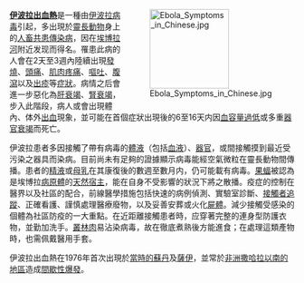 <div style="float:right;margin-left:0.5em;">
[[File:Ebola_Symptoms_in_Chinese.jpg|140px]]
</div>

'''[[伊波拉出血熱|伊波拉出血熱]]'''是一種由[[伊波拉病毒屬|伊波拉病毒]]引起，多出現於[[靈長動物|靈長動物]]身上的[[人畜共患病|人畜共患]][[傳染病|傳染病]]，因在[[埃博拉河|埃博拉河]]附近发现而得名。罹患此病的人會在2天至3週內陸續出現[[發燒|發燒]]、[[頭痛|頭痛]]、[[肌肉疼痛|肌肉疼痛]]、[[嘔吐|嘔吐]]、[[腹瀉|腹瀉]]以及[[疹|出疹]]等[[症狀|症狀]]。病情之后會進一步惡化為[[肝衰竭|肝衰竭]]、[[腎衰竭|腎衰竭]]，步入此階段，病人或會出現體內、体外[[出血|出血]]現象，並可能在首個症狀出現後的6至16天内因[[血容量減少|血容量過低]]或多重[[器官衰竭|器官衰竭]]而死亡。

伊波拉患者多因接觸了帶有病毒的[[體液|體液]]（包括[[血液|血液]]）、[[器官|器官]]，或間接觸摸到最近受污染之器具而染病。目前尚未有足夠的證據顯示病毒能經空氣微粒在靈長動物間傳播。患者的[[精液|精液]]或[[母乳|母乳]]在其康復後的數週至數月内，仍可能載有病毒。[[狐蝠科|果蝠]]被認為是埃博拉[[病原體|病原體]]的[[天然宿主|天然宿主]]，能在自身不受影響的狀況下將之散播。疫症的控制在醫界以及社區的配合，前線醫學措施包括快速的病例偵測、實驗室診斷、[[接觸者追蹤|接觸者追蹤]]、正確看護、謹慎處理醫療廢物，以及妥善安葬或火化[[屍體|屍體]]。減少接觸受感染的個體為社區防疫的一大重點。在近距離接觸患者時，应穿著完整的連身型防護衣物，並勤加洗手。[[叢林肉|叢林肉]]易沾染病毒，故在徹底煮熟後方能進食；在處理這類產物時，也需佩戴醫用手套。

伊波拉出血熱在1976年首次出現於[[南蘇丹|當時的蘇丹]]及[[薩伊|薩伊]]，並常於[[撒哈拉以南非洲|非洲撒哈拉以南的地區]]造成[[伊波拉出血熱爆發列表|間歇性爆發]]。